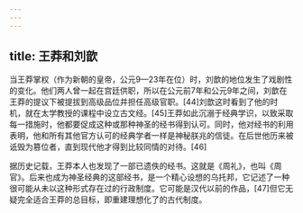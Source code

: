 ```yaml
---
---
---
```

title: 王莽和刘歆
---



当王莽掌权（作为新朝的皇帝，公元9—23年在位）时，刘歆的地位发生了戏剧性的变化。他们两人曾一起在宫廷供职，所以在公元前7年和公元9年之间，刘歆在王莽的提议下被提拔到高级品位并担任高级官职。[44]刘歆这时看到了他的时机，就在太学教授的课程中设立古文经。[45]王莽如此沉溺于经典学识，以致采取每一措施时，他都要促成这种或那种神圣的经书得到认可。同时，他对经书的利用表明，他和所有其他官方认可的经典学者一样是神秘朕兆的信徒。在后世他历来被诋毁为篡位者，直到现代他才得到比较同情的对待。[46]

据历史记载，王莽本人也发现了一部已遗佚的经书。这就是《周礼》，也叫《周官》。后来也成为神圣经典的这部经书，是一个精心设想的乌托邦，它记述了一种很可能从未以这种形式存在过的行政制度。它可能是汉代以前的作品，[47]但它无疑完全适合王莽的总目标，即重建理想化了的古代制度。